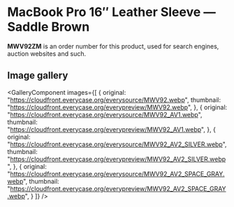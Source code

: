 
# MacBook Pro 16″ Leather Sleeve — Saddle Brown

<Callout type='info' emoji='👉🏻'>**MWV92ZM** is an order number for this product, used for search engines, auction websites and such.</Callout>

## Image gallery

<GalleryComponent
    images={[
      {
        original: "https://cloudfront.everycase.org/everysource/MWV92.webp",
        thumbnail: "https://cloudfront.everycase.org/everypreview/MWV92.webp",
      },
      {
        original: "https://cloudfront.everycase.org/everysource/MWV92_AV1.webp",
        thumbnail: "https://cloudfront.everycase.org/everypreview/MWV92_AV1.webp",
      },
      {
        original: "https://cloudfront.everycase.org/everysource/MWV92_AV2_SILVER.webp",
        thumbnail: "https://cloudfront.everycase.org/everypreview/MWV92_AV2_SILVER.webp",
      },
      {
        original: "https://cloudfront.everycase.org/everysource/MWV92_AV2_SPACE_GRAY.webp",
        thumbnail: "https://cloudfront.everycase.org/everypreview/MWV92_AV2_SPACE_GRAY.webp",
      }
    ]}
  />
